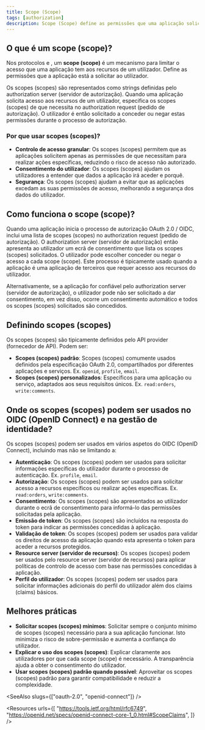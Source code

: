 ```yaml
---
title: Scope (Scope)
tags: [authorization]
description: Scope (Scope) define as permissões que uma aplicação solicita a um utilizador para aceder aos seus recursos protegidos. É um conceito fundamental no OAuth 2.0 e OIDC (OpenID Connect) que controla o nível de acesso que uma aplicação pode ter aos dados de um utilizador.
---
```


## O que é um scope (scope)?

Nos protocolos <Ref slug="oauth-2.0" /> e <Ref slug="openid-connect" />, um **scope (scope)** é um mecanismo para limitar o acesso que uma aplicação tem aos recursos de um utilizador. Define as permissões que a aplicação está a solicitar ao utilizador.

Os scopes (scopes) são representados como strings definidas pelo authorization server (servidor de autorização). Quando uma aplicação solicita acesso aos recursos de um utilizador, especifica os scopes (scopes) de que necessita no authorization request (pedido de autorização). O utilizador é então solicitado a conceder ou negar estas permissões durante o processo de autorização.

### Por que usar scopes (scopes)?

- **Controlo de acesso granular**: Os scopes (scopes) permitem que as aplicações solicitem apenas as permissões de que necessitam para realizar ações específicas, reduzindo o risco de acesso não autorizado.
- **Consentimento do utilizador**: Os scopes (scopes) ajudam os utilizadores a entender que dados a aplicação irá aceder e porquê.
- **Segurança**: Os scopes (scopes) ajudam a evitar que as aplicações excedam as suas permissões de acesso, melhorando a segurança dos dados do utilizador.

## Como funciona o scope (scope)?

Quando uma aplicação inicia o processo de autorização OAuth 2.0 / OIDC, inclui uma lista de scopes (scopes) no authorization request (pedido de autorização). O authorization server (servidor de autorização) então apresenta ao utilizador um ecrã de consentimento que lista os scopes (scopes) solicitados. O utilizador pode escolher conceder ou negar o acesso a cada scope (scope). Este processo é tipicamente usado quando a aplicação é uma aplicação de terceiros que requer acesso aos recursos do utilizador.

Alternativamente, se a aplicação for confiável pelo authorization server (servidor de autorização), o utilizador pode não ser solicitado a dar consentimento, em vez disso, ocorre um consentimento automático e todos os scopes (scopes) solicitados são concedidos.

## Definindo scopes (scopes)

Os scopes (scopes) são tipicamente definidos pelo API provider (fornecedor de API). Podem ser:
- **Scopes (scopes) padrão**: Scopes (scopes) comumente usados definidos pela especificação OAuth 2.0, compartilhados por diferentes aplicações e serviços. Ex. `openid`, `profile`, `email`.
- **Scopes (scopes) personalizados**: Específicos para uma aplicação ou serviço, adaptados aos seus requisitos únicos. Ex. `read:orders`, `write:comments`.

## Onde os scopes (scopes) podem ser usados no OIDC (OpenID Connect) e na gestão de identidade?

Os scopes (scopes) podem ser usados em vários aspetos do OIDC (OpenID Connect), incluindo mas não se limitando a:

- **Autenticação**: Os scopes (scopes) podem ser usados para solicitar informações específicas do utilizador durante o processo de autenticação. Ex. `profile`, `email`.
- **Autorização**: Os scopes (scopes) podem ser usados para solicitar acesso a recursos específicos ou realizar ações específicas. Ex. `read:orders`, `write:comments`.
- **Consentimento**: Os scopes (scopes) são apresentados ao utilizador durante o ecrã de consentimento para informá-lo das permissões solicitadas pela aplicação.
- **Emissão de token**: Os scopes (scopes) são incluídos na resposta do token para indicar as permissões concedidas à aplicação.
- **Validação de token**: Os scopes (scopes) podem ser usados para validar os direitos de acesso da aplicação quando esta apresenta o token para aceder a recursos protegidos.
- **Resource server (servidor de recursos)**: Os scopes (scopes) podem ser usados pelo resource server (servidor de recursos) para aplicar políticas de controlo de acesso com base nas permissões concedidas à aplicação.
- **Perfil do utilizador**: Os scopes (scopes) podem ser usados para solicitar informações adicionais do perfil do utilizador além dos claims (claims) básicos.

## Melhores práticas

- **Solicitar scopes (scopes) mínimos**: Solicitar sempre o conjunto mínimo de scopes (scopes) necessário para a sua aplicação funcionar. Isto minimiza o risco de sobre-permissão e aumenta a confiança do utilizador.
- **Explicar o uso dos scopes (scopes)**: Explicar claramente aos utilizadores por que cada scope (scope) é necessário. A transparência ajuda a obter o consentimento do utilizador.
- **Usar scopes (scopes) padrão quando possível**: Aproveitar os scopes (scopes) padrão para garantir compatibilidade e reduzir a complexidade.

<SeeAlso slugs={["oauth-2.0", "openid-connect"]} />

<Resources
  urls={[
    "https://tools.ietf.org/html/rfc6749",
    "https://openid.net/specs/openid-connect-core-1_0.html#ScopeClaims",
  ]}
/>
